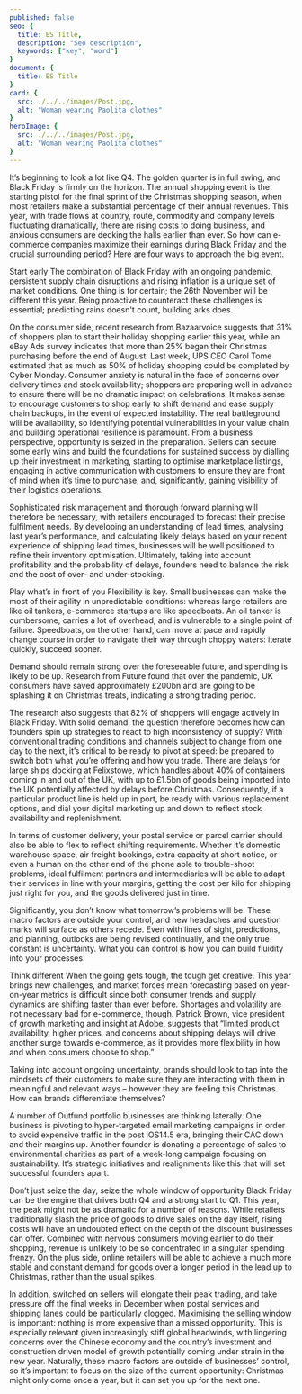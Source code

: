 ```yaml
---
published: false
seo: {
  title: ES Title,
  description: "Seo description",
  keywords: ["key", "word"]
}
document: {
  title: ES Title
}
card: {
  src: ./../../images/Post.jpg,
  alt: "Woman wearing Paolita clothes"
}
heroImage: {
  src: ./../../images/Post.jpg,
  alt: "Woman wearing Paolita clothes"
}
---
```


<!-- First paragraph is an intro text that will appera below the Page title and above the main hero image -->

It’s beginning to look a lot like Q4. The golden quarter is in full swing, and Black Friday is firmly on the horizon. The annual shopping event is the starting pistol for the final sprint of the Christmas shopping season, when most retailers make a substantial percentage of their annual revenues. This year, with trade flows at country, route, commodity and company levels fluctuating dramatically, there are rising costs to doing business, and anxious consumers are decking the halls earlier than ever. So how can e-commerce companies maximize their earnings during Black Friday and the crucial surrounding period? Here are four ways to approach the big event.

Start early
The combination of Black Friday with an ongoing pandemic, persistent supply chain disruptions and rising inflation is a unique set of market conditions. One thing is for certain; the 26th November will be different this year. Being proactive to counteract these challenges is essential; predicting rains doesn't count, building arks does.

On the consumer side, recent research from Bazaarvoice suggests that 31% of shoppers plan to start their holiday shopping earlier this year, while an eBay Ads survey indicates that more than 25% began their Christmas purchasing before the end of August. Last week, UPS CEO Carol Tome estimated that as much as 50% of holiday shopping could be completed by Cyber Monday. Consumer anxiety is natural in the face of concerns over delivery times and stock availability; shoppers are preparing well in advance to ensure there will be no dramatic impact on celebrations. 
It makes sense to encourage customers to shop early to shift demand and ease supply chain backups, in the event of expected instability. The real battleground will be availability, so identifying potential vulnerabilities in your value chain and building operational resilience is paramount. From a business perspective, opportunity is seized in the preparation. Sellers can secure some early wins and build the foundations for sustained success by dialling up their investment in marketing, starting to optimise marketplace listings, engaging in active communication with customers to ensure they are front of mind when it’s time to purchase, and, significantly, gaining visibility of their logistics operations.

Sophisticated risk management and thorough forward planning will therefore be necessary, with retailers encouraged to forecast their precise fulfilment needs. By developing an understanding of lead times, analysing last year’s performance, and calculating likely delays based on your recent experience of shipping lead times, businesses will be well positioned to refine their inventory optimisation. Ultimately, taking into account profitability and the probability of delays, founders need to balance the risk and the cost of over- and under-stocking.

Play what’s in front of you
Flexibility is key. Small businesses can make the most of their agility in unpredictable conditions: whereas large retailers are like oil tankers, e-commerce startups are like speedboats. An oil tanker is cumbersome, carries a lot of overhead, and is vulnerable to a single point of failure. Speedboats, on the other hand, can move at pace and rapidly change course in order to navigate their way through choppy waters: iterate quickly, succeed sooner. 

Demand should remain strong over the foreseeable future, and spending is likely to be up. Research from Future found that over the pandemic, UK consumers have saved approximately £200bn and are going to be splashing it on Christmas treats, indicating a strong trading period.

The research also suggests that 82% of shoppers will engage actively in Black Friday. With solid demand, the question therefore becomes how can founders spin up strategies to react to high inconsistency of supply? 
With conventional trading conditions and channels subject to change from one day to the next, it’s critical to be ready to pivot at speed: be prepared to switch both what you’re offering and how you trade. There are delays for large ships docking at Felixstowe, which handles about 40% of containers coming in and out of the UK, with up to £1.5bn of goods being imported into the UK potentially affected by delays before Christmas. Consequently, if a particular product line is held up in port, be ready with various replacement options, and dial your digital marketing up and down to reflect stock availability and replenishment. 

In terms of customer delivery, your postal service or parcel carrier should also be able to flex to reflect shifting requirements. Whether it’s domestic warehouse space, air freight bookings, extra capacity at short notice, or even a human on the other end of the phone able to trouble-shoot problems, ideal fulfilment partners and intermediaries will be able to adapt their services in line with your margins, getting the cost per kilo for shipping just right for you, and the goods delivered just in time. 

Significantly, you don’t know what tomorrow’s problems will be. These macro factors are outside your control, and new headaches and question marks will surface as others recede. Even with lines of sight, predictions, and planning, outlooks are being revised continually, and the only true constant is uncertainty. What you can control is how you can build fluidity into your processes.

Think different
When the going gets tough, the tough get creative. This year brings new challenges, and market forces mean forecasting based on year-on-year metrics is difficult since both consumer trends and supply dynamics are shifting faster than ever before. Shortages and volatility are not necessary bad for e-commerce, though. Patrick Brown, vice president of growth marketing and insight at Adobe, suggests that “limited product availability, higher prices, and concerns about shipping delays will drive another surge towards e-commerce, as it provides more flexibility in how and when consumers choose to shop.” 

Taking into account ongoing uncertainty, brands should look to tap into the mindsets of their customers to make sure they are interacting with them in meaningful and relevant ways – however they are feeling this Christmas. How can brands differentiate themselves? 

A number of Outfund portfolio businesses are thinking laterally. One business is pivoting to hyper-targeted email marketing campaigns in order to avoid expensive traffic in the post iOS14.5 era, bringing their CAC down and their margins up. Another founder is donating a percentage of sales to environmental charities as part of a week-long campaign focusing on sustainability. It’s strategic initiatives and realignments like this that will set successful founders apart.

Don’t just seize the day, seize the whole window of opportunity 
Black Friday can be the engine that drives both Q4 and a strong start to Q1. This year, the peak might not be as dramatic for a number of reasons. While retailers traditionally slash the price of goods to drive sales on the day itself, rising costs will have an undoubted effect on the depth of the discount businesses can offer. Combined with nervous consumers moving earlier to do their shopping, revenue is unlikely to be so concentrated in a singular spending frenzy. On the plus side, online retailers will be able to achieve a much more stable and constant demand for goods over a longer period in the lead up to Christmas, rather than the usual spikes. 

In addition, switched on sellers will elongate their peak trading, and take pressure off the final weeks in December when postal services and shipping lanes could be particularly clogged. Maximising the selling window is important: nothing is more expensive than a missed opportunity. This is especially relevant given increasingly stiff global headwinds, with lingering concerns over the Chinese economy and the country’s investment and construction driven model of growth potentially coming under strain in the new year. Naturally, these macro factors are outside of businesses’ control, so it’s important to focus on the size of the current opportunity: Christmas might only come once a year, but it can set you up for the next one.

